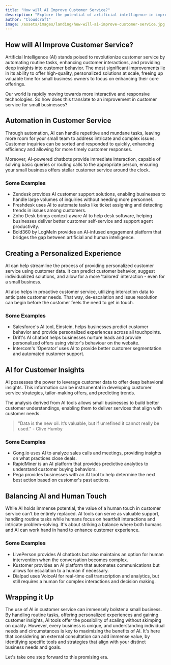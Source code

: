 ```yaml
---
title: "How will AI Improve Customer Service?"
description: "Explore the potential of artificial intelligence in improving customer service for small businesses."
author: "Cloudcraft"
image: /assets/images/landing/how-will-ai-improve-customer-service.jpg
---
```


## How will AI Improve Customer Service?

Artificial Intelligence (AI) stands poised to revolutionize customer service by automating routine tasks, enhancing customer interactions, and providing deep insights into customer behavior. The most significant improvements lie in its ability to offer high-quality, personalized solutions at scale, freeing up valuable time for small business owners to focus on enhancing their core offerings.

Our world is rapidly moving towards more interactive and responsive technologies. So how does this translate to an improvement in customer service for small businesses?

<ServicesBlurb />

## Automation in Customer Service

Through automation, AI can handle repetitive and mundane tasks, leaving more room for your small team to address intricate and complex issues. Customer inquiries can be sorted and responded to quickly, enhancing efficiency and allowing for more timely customer responses.

Moreover, AI-powered chatbots provide immediate interaction, capable of solving basic queries or routing calls to the appropriate person, ensuring your small business offers stellar customer service around the clock.

### Some Examples

 * Zendesk provides AI customer support solutions, enabling businesses to handle large volumes of inquiries without needing more personnel.
 * Freshdesk uses AI to automate tasks like ticket assigning and detecting trends in issues among customers.
 * Zoho Desk brings context-aware AI to help desk software, helping businesses deliver better customer self-service and support agent productivity.
 * Bold360 by LogMeIn provides an AI-infused engagement platform that bridges the gap between artificial and human intelligence.

## Creating a Personalized Experience

AI can help streamline the process of providing personalized customer service using customer data. It can predict customer behavior, suggest individualized solutions, and allow for a more 'tailored' interaction - even for a small business.

AI also helps in proactive customer service, utilizing interaction data to anticipate customer needs. That way, de-escalation and issue resolution can begin before the customer feels the need to get in touch.

### Some Examples

 * Salesforce's AI tool, Einstein, helps businesses predict customer behavior and provide personalized experiences across all touchpoints.
 * Drift's AI chatbot helps businesses nurture leads and provide personalized offers using visitor's behaviour on the website.
 * Intercom's 'Operator’ uses AI to provide better customer segmentation and automated customer support.

<GetStartedBlurb />

## AI for Customer Insights

AI possesses the power to leverage customer data to offer deep behavioral insights. This information can be instrumental in developing customer service strategies, tailor-making offers, and predicting trends.

The analysis derived from AI tools allows small businesses to build better customer understandings, enabling them to deliver services that align with customer needs.

<blockquote> "Data is the new oil. It’s valuable, but if unrefined it cannot really be used." - Clive Humby </blockquote>

### Some Examples

  * Gong.io uses AI to analyze sales calls and meetings, providing insights on what practices close deals.
  * RapidMiner is an AI platform that provides predictive analytics to understand customer buying behaviors.
  * Pega provides businesses with an AI tool to help determine the next best action based on customer's past actions.
  
## Balancing AI and Human Touch

While AI holds immense potential, the value of a human touch in customer service can't be entirely replaced. AI tools can serve as valuable support, handling routine tasks while humans focus on heartfelt interactions and intricate problem-solving. It's about striking a balance where both humans and AI can work hand in hand to enhance customer experience.

### Some Examples

 * LivePerson provides AI chatbots but also maintains an option for human intervention when the conversation becomes complex.
 * Kustomer provides an AI platform that automates communications but allows for escalation to a human if necessary.
 * Dialpad uses VoiceAI for real-time call transcription and analytics, but still requires a human for complex interactions and decision making.

## Wrapping it Up

The use of AI in customer service can immensely bolster a small business. By handling routine tasks, offering personalized experiences and gaining customer insights, AI tools offer the possibility of scaling without skimping on quality. However, every business is unique, and understanding individual needs and circumstances is key to maximizing the benefits of AI. It's here that considering an external consultation can add immense value, by identifying specific tools and strategies that align with your distinct business needs and goals.

Let's take one step forward to this promising era.
